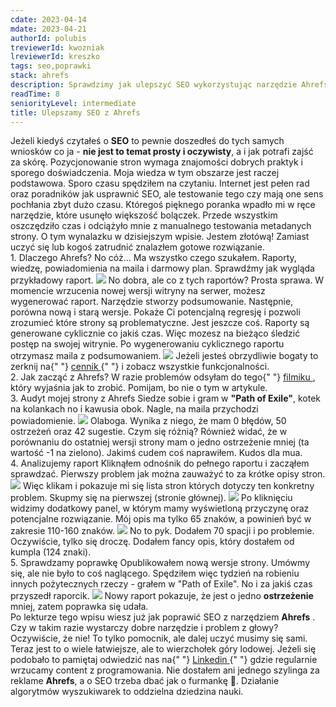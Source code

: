 ```yaml
---
cdate: 2023-04-14
mdate: 2023-04-21
authorId: polubis
treviewerId: kwozniak
lreviewerId: kreszko
tags: seo,poprawki
stack: ahrefs
description: Sprawdzimy jak ulepszyć SEO wykorzystując narzędzie Ahrefs oraz pobawimy się raportami, które dostępne są w darmowym planie.
readTime: 8
seniorityLevel: intermediate
title: Ulepszamy SEO z Ahrefs
---
```


<Prelude label="Wstęp">
  <M>
    Jeżeli kiedyś czytałeś o <B>SEO</B> to pewnie doszedłeś do tych samych
    wniosków co ja - <B>nie jest to temat prosty i oczywisty</B>, a i jak
    potrafi zajść za skórę.
  </M>
  <M>
    Pozycjonowanie stron wymaga znajomości dobrych praktyk i sporego
    doświadczenia. Moja wiedza w tym obszarze jest raczej podstawowa. Sporo
    czasu spędziłem na czytaniu. Internet jest pełen rad oraz poradników jak
    usprawnić SEO, ale testowanie tego czy mają one sens pochłania zbyt dużo
    czasu.
  </M>
  <M>
    Któregoś pięknego poranka wpadło mi w ręce narzędzie, które usunęło
    większość bolączek. Przede wszystkim oszczędziło czas i odciążyło mnie z
    manualnego testowania metadanych strony. O tym wynalazku w dzisiejszym
    wpisie.
  </M>
  <Hint hasBg>
    Jestem złotówą! Zamiast uczyć się lub kogoś zatrudnić znalazłem gotowe
    rozwiązanie.
  </Hint>
</Prelude>

<Section>
  <XL>1. Dlaczego Ahrefs?</XL>
  <M>
    No cóż... Ma wszystko czego szukałem. Raporty, wiedzę, powiadomienia na
    maila i darmowy plan. Sprawdźmy jak wygląda przykładowy raport.
  </M>
  <Img
    src="/assets/improving-seo-with-ahrefs/ahrefs-report.jpg"
    description="Wszystko proste i czytelne"
  />
  <M>
    No dobra, ale co z tych raportów? Prosta sprawa. W momencie wrzucenia nowej
    wersji witryny na serwer, możesz wygenerować raport. Narzędzie stworzy
    podsumowanie. Następnie, porówna nową i starą wersje. Pokaże Ci potencjalną
    regresję i pozwoli zrozumieć które strony są problematyczne.
  </M>
  <M>
    Jest jeszcze coś. Raporty są generowane cyklicznie co jakiś czas. Więc
    mozesz na bieżąco śledzić postęp na swojej witrynie. Po wygenerowaniu
    cyklicznego raportu otrzymasz maila z podsumowaniem.
  </M>
  <Img
    src="/assets/improving-seo-with-ahrefs/ahrefs.jpg"
    description="Dzień dobry od Ahrefs"
  />
  <Hint hasBg>
    Jeżeli jesteś obrzydliwie bogaty to zerknij na{" "}
    <A href="https://ahrefs.com/pricing" outside>
      cennik
    </A>{" "}
    i zobacz wszystkie funkcjonalności.
  </Hint>
</Section>

<Section>
  <XL>2. Jak zacząć z Ahrefs?</XL>
  <List items="Załóż konto,Podłącz stronę,Zaloguj się,Przejdź do zakładki Side Audit,Wygeneruj pierwszy raport" />
  <M>
    W razie problemów odsyłam do tego{" "}
    <A href="https://www.youtube.com/watch?v=oJPGa0J6p5Q&t=1s" outside>
      filmiku
    </A>
    , który wyjaśnia jak to zrobić. Pomijam, bo nie o tym w artykule.
  </M>
</Section>

<Section>
  <XL>3. Audyt mojej strony z Ahrefs</XL>
  <M>
    Siedze sobie i gram w <B>"Path of Exile"</B>, kotek na kolankach no i
    kawusia obok. Nagle, na maila przychodzi powiadomienie.
  </M>
  <Img
    src="/assets/improving-seo-with-ahrefs/ahrefs.jpg"
    description="Ziomeczku jest problem :/"
  />
  <M>
    Olaboga. Wynika z niego, że mam 0 błędów, 50 ostrzeżeń oraz 42 sugestie.
    Czym się różnią?
  </M>
  <List items="Błędy z pewnością wpłyną negatywnie na twoją witrynę, Ostrzeżenia mogą lecz nie muszą, Sugestie to dodatkowe ulepszenia dla purystów SEO (e tam)" />
  <M>
    Również widać, że w porównaniu do ostatniej wersji strony mam o jedno
    ostrzeżenie mniej (ta wartość -1 na zielono).
  </M>
  <Hint hasBg>Jakimś cudem coś naprawiłem. Kudos dla mua.</Hint>
</Section>

<Section>
  <XL>4. Analizujemy raport</XL>
  <M>
    Kliknąłem odnośnik do pełnego raportu i zacząłem sprawdzać. Pierwszy problem
    jak można zauważyć to za krótke opisy stron.
  </M>
  <Img src="/assets/improving-seo-with-ahrefs/description-link.jpg" />
  <M>
    Więc klikam i pokazuje mi się lista stron których dotyczy ten konkretny
    problem. Skupmy się na pierwszej (stronie głównej).
  </M>
  <Img src="/assets/improving-seo-with-ahrefs/problems.jpg" />
  <M>
    Po kliknięciu widzimy dodatkowy panel, w którym mamy wyświetloną przyczynę
    oraz potencjalne rozwiązanie. Mój opis ma tylko 65 znaków, a powinień być w
    zakresie 110-160 znaków.
  </M>
  <Img
    src="/assets/improving-seo-with-ahrefs/panel.png"
    description="1 ostrzeżenie i 1 pierdoła"
  />
  <M>
    No to pyk. Dodałem 70 spacji i po problemie. Oczywiście, tylko się droczę.
    Dodałem fancy opis, który dostałem od kumpla (124 znaki).
  </M>
</Section>

<Section>
  <XL>5. Sprawdzamy poprawkę</XL>
  <M>
    Opublikowałem nową wersje strony. Umówmy się, ale nie było to coś naglącego.
    Spędziłem więc tydzień na robieniu innych pożytecznych rzeczy - grałem w
    "Path of Exile". No i za jakiś czas przyszedł raporcik.
  </M>
  <Img src="/assets/improving-seo-with-ahrefs/final.jpg" description="Lepiej" />
  <M>
    Nowy raport pokazuje, że jest o jedno <B>ostrzeżenie</B> mniej, zatem
    poprawka się udała.
  </M>
</Section>

<Summary label="Podsumowanie">
  <M>
    Po lekturze tego wpisu wiesz już jak poprawić SEO z narzędziem <B>Ahrefs</B>
    . Czy w takim razie wystarczy dobre narzędzie i problem z głowy? Oczywiście,
    że nie! To tylko pomocnik, ale dalej uczyć musimy się sami. Teraz jest to o
    wiele łatwiejsze, ale to wierzchołek góry lodowej.
  </M>
  <M>
    Jeżeli się podobało to pamiętaj odwiedzić nas na{" "}
    <A href="https://www.linkedin.com/in/adrian-po%C5%82ubi%C5%84ski-281ab2172/" outside>
      Linkedin
    </A>{" "}
    gdzie regularnie wrzucamy content z programowania.
  </M>
  <Hint hasBg>
    Nie dostałem ani jednego szylinga za reklame <B>Ahrefs</B>, a o SEO trzeba
    dbać jak o furmankę 🚗. Działanie algorytmów wyszukiwarek to oddzielna
    dziedzina nauki.
  </Hint>
</Summary>
